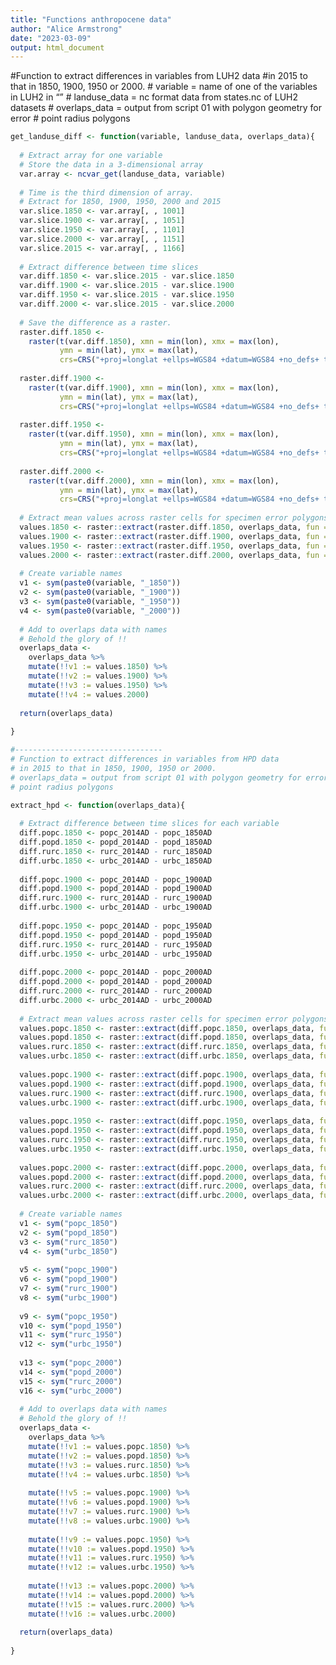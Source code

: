 ```yaml
---
title: "Functions anthropocene data"
author: "Alice Armstrong"
date: "2023-03-09"
output: html_document
---
```


#Function to extract differences in variables from LUH2 data
#in 2015 to that in 1850, 1900, 1950 or 2000.
# variable = name of one of the variables in LUH2 in ""
# landuse_data = nc format data from states.nc of LUH2 datasets
# overlaps_data = output from script 01 with polygon geometry for error 
# point radius polygons


```r
get_landuse_diff <- function(variable, landuse_data, overlaps_data){
  
  # Extract array for one variable
  # Store the data in a 3-dimensional array
  var.array <- ncvar_get(landuse_data, variable) 
  
  # Time is the third dimension of array. 
  # Extract for 1850, 1900, 1950, 2000 and 2015
  var.slice.1850 <- var.array[, , 1001] 
  var.slice.1900 <- var.array[, , 1051] 
  var.slice.1950 <- var.array[, , 1101]
  var.slice.2000 <- var.array[, , 1151]
  var.slice.2015 <- var.array[, , 1166] 
  
  # Extract difference between time slices
  var.diff.1850 <- var.slice.2015 - var.slice.1850
  var.diff.1900 <- var.slice.2015 - var.slice.1900
  var.diff.1950 <- var.slice.2015 - var.slice.1950
  var.diff.2000 <- var.slice.2015 - var.slice.2000
  
  # Save the difference as a raster.
  raster.diff.1850 <- 
    raster(t(var.diff.1850), xmn = min(lon), xmx = max(lon), 
           ymn = min(lat), ymx = max(lat),
           crs=CRS("+proj=longlat +ellps=WGS84 +datum=WGS84 +no_defs+ towgs84=0,0,0"))
  
  raster.diff.1900 <- 
    raster(t(var.diff.1900), xmn = min(lon), xmx = max(lon), 
           ymn = min(lat), ymx = max(lat),
           crs=CRS("+proj=longlat +ellps=WGS84 +datum=WGS84 +no_defs+ towgs84=0,0,0"))
  
  raster.diff.1950 <- 
    raster(t(var.diff.1950), xmn = min(lon), xmx = max(lon), 
           ymn = min(lat), ymx = max(lat),
           crs=CRS("+proj=longlat +ellps=WGS84 +datum=WGS84 +no_defs+ towgs84=0,0,0"))
  
  raster.diff.2000 <- 
    raster(t(var.diff.2000), xmn = min(lon), xmx = max(lon), 
           ymn = min(lat), ymx = max(lat),
           crs=CRS("+proj=longlat +ellps=WGS84 +datum=WGS84 +no_defs+ towgs84=0,0,0"))
  
  # Extract mean values across raster cells for specimen error polygons
  values.1850 <- raster::extract(raster.diff.1850, overlaps_data, fun = mean, na.rm = TRUE)
  values.1900 <- raster::extract(raster.diff.1900, overlaps_data, fun = mean, na.rm = TRUE)
  values.1950 <- raster::extract(raster.diff.1950, overlaps_data, fun = mean, na.rm = TRUE)
  values.2000 <- raster::extract(raster.diff.2000, overlaps_data, fun = mean, na.rm = TRUE)
  
  # Create variable names
  v1 <- sym(paste0(variable, "_1850"))
  v2 <- sym(paste0(variable, "_1900"))
  v3 <- sym(paste0(variable, "_1950"))
  v4 <- sym(paste0(variable, "_2000"))
  
  # Add to overlaps data with names
  # Behold the glory of !!
  overlaps_data <-
    overlaps_data %>%
    mutate(!!v1 := values.1850) %>%
    mutate(!!v2 := values.1900) %>%
    mutate(!!v3 := values.1950) %>%
    mutate(!!v4 := values.2000) 
  
  return(overlaps_data)
  
}

#---------------------------------
# Function to extract differences in variables from HPD data
# in 2015 to that in 1850, 1900, 1950 or 2000.
# overlaps_data = output from script 01 with polygon geometry for error 
# point radius polygons

extract_hpd <- function(overlaps_data){
  
  # Extract difference between time slices for each variable
  diff.popc.1850 <- popc_2014AD - popc_1850AD
  diff.popd.1850 <- popd_2014AD - popd_1850AD
  diff.rurc.1850 <- rurc_2014AD - rurc_1850AD
  diff.urbc.1850 <- urbc_2014AD - urbc_1850AD
  
  diff.popc.1900 <- popc_2014AD - popc_1900AD
  diff.popd.1900 <- popd_2014AD - popd_1900AD
  diff.rurc.1900 <- rurc_2014AD - rurc_1900AD
  diff.urbc.1900 <- urbc_2014AD - urbc_1900AD
  
  diff.popc.1950 <- popc_2014AD - popc_1950AD
  diff.popd.1950 <- popd_2014AD - popd_1950AD
  diff.rurc.1950 <- rurc_2014AD - rurc_1950AD
  diff.urbc.1950 <- urbc_2014AD - urbc_1950AD
  
  diff.popc.2000 <- popc_2014AD - popc_2000AD
  diff.popd.2000 <- popd_2014AD - popd_2000AD
  diff.rurc.2000 <- rurc_2014AD - rurc_2000AD
  diff.urbc.2000 <- urbc_2014AD - urbc_2000AD
  
  # Extract mean values across raster cells for specimen error polygons
  values.popc.1850 <- raster::extract(diff.popc.1850, overlaps_data, fun = mean, na.rm = TRUE)
  values.popd.1850 <- raster::extract(diff.popd.1850, overlaps_data, fun = mean, na.rm = TRUE)
  values.rurc.1850 <- raster::extract(diff.rurc.1850, overlaps_data, fun = mean, na.rm = TRUE)
  values.urbc.1850 <- raster::extract(diff.urbc.1850, overlaps_data, fun = mean, na.rm = TRUE)
  
  values.popc.1900 <- raster::extract(diff.popc.1900, overlaps_data, fun = mean, na.rm = TRUE)
  values.popd.1900 <- raster::extract(diff.popd.1900, overlaps_data, fun = mean, na.rm = TRUE)
  values.rurc.1900 <- raster::extract(diff.rurc.1900, overlaps_data, fun = mean, na.rm = TRUE)
  values.urbc.1900 <- raster::extract(diff.urbc.1900, overlaps_data, fun = mean, na.rm = TRUE)
  
  values.popc.1950 <- raster::extract(diff.popc.1950, overlaps_data, fun = mean, na.rm = TRUE)
  values.popd.1950 <- raster::extract(diff.popd.1950, overlaps_data, fun = mean, na.rm = TRUE)
  values.rurc.1950 <- raster::extract(diff.rurc.1950, overlaps_data, fun = mean, na.rm = TRUE)
  values.urbc.1950 <- raster::extract(diff.urbc.1950, overlaps_data, fun = mean, na.rm = TRUE)
  
  values.popc.2000 <- raster::extract(diff.popc.2000, overlaps_data, fun = mean, na.rm = TRUE)
  values.popd.2000 <- raster::extract(diff.popd.2000, overlaps_data, fun = mean, na.rm = TRUE)
  values.rurc.2000 <- raster::extract(diff.rurc.2000, overlaps_data, fun = mean, na.rm = TRUE)
  values.urbc.2000 <- raster::extract(diff.urbc.2000, overlaps_data, fun = mean, na.rm = TRUE)
  
  # Create variable names
  v1 <- sym("popc_1850")
  v2 <- sym("popd_1850")
  v3 <- sym("rurc_1850")
  v4 <- sym("urbc_1850")
  
  v5 <- sym("popc_1900")
  v6 <- sym("popd_1900")
  v7 <- sym("rurc_1900")
  v8 <- sym("urbc_1900")
  
  v9 <- sym("popc_1950")
  v10 <- sym("popd_1950")
  v11 <- sym("rurc_1950")
  v12 <- sym("urbc_1950")
  
  v13 <- sym("popc_2000")
  v14 <- sym("popd_2000")
  v15 <- sym("rurc_2000")
  v16 <- sym("urbc_2000")
  
  # Add to overlaps data with names
  # Behold the glory of !!
  overlaps_data <-
    overlaps_data %>%
    mutate(!!v1 := values.popc.1850) %>%
    mutate(!!v2 := values.popd.1850) %>%
    mutate(!!v3 := values.rurc.1850) %>%
    mutate(!!v4 := values.urbc.1850) %>%
    
    mutate(!!v5 := values.popc.1900) %>%
    mutate(!!v6 := values.popd.1900) %>%
    mutate(!!v7 := values.rurc.1900) %>%
    mutate(!!v8 := values.urbc.1900) %>%
    
    mutate(!!v9 := values.popc.1950) %>%
    mutate(!!v10 := values.popd.1950) %>%
    mutate(!!v11 := values.rurc.1950) %>%
    mutate(!!v12 := values.urbc.1950) %>%
    
    mutate(!!v13 := values.popc.2000) %>%
    mutate(!!v14 := values.popd.2000) %>%
    mutate(!!v15 := values.rurc.2000) %>%
    mutate(!!v16 := values.urbc.2000) 
  
  return(overlaps_data)
  
}

```


